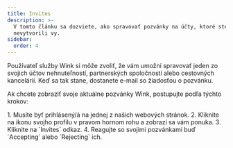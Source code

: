 ```yaml
---
title: Invites
description: >-
  V tomto článku sa dozviete, ako spravovať pozvánky na účty, ktoré ste
  nevytvorili vy.
sidebar:
  order: 4
---
```

Používateľ služby Wink si môže zvoliť, že vám umožní spravovať jeden zo svojich účtov nehnuteľností, partnerských spoločností alebo cestovných kancelárií. Keď sa tak stane, dostanete e-mail so žiadosťou o pozvánku.


Ak chcete zobraziť svoje aktuálne pozvánky Wink, postupujte podľa týchto krokov:

<Steps>
  1. Musíte byť prihlásený/á na jednej z našich webových stránok.
  2. Kliknite na ikonu svojho profilu v pravom hornom rohu a zobrazí sa vám ponuka.
  3. Kliknite na `Invites` odkaz.
  4. Reagujte so svojimi pozvánkami buď `Accepting` alebo `Rejecting` ich.
</Steps>

